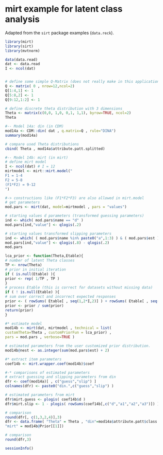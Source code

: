 # mirt example for latent class analysis

Adapted from the `sirt` package  examples (`data.reck`).

```r
library(mirt)
library(sirt)
library(mvtnorm)

data(data.read)
dat <- data.read
I <- ncol(dat)


# define some simple Q-Matrix (does not really make in this application)
Q <- matrix( 0 , nrow=12,ncol=2)
Q[1:4,1] <- 1
Q[5:8,2] <- 1
Q[9:12,1:2] <- 1

# define discrete theta distribution with 3 dimensions
Theta <- matrix(c(0,0, 1,0, 0,1, 1,1), byrow=TRUE, ncol=2)
Theta

#-- Model 14a: din (in CDM)
mod14a <- CDM::din( dat , q.matrix=Q , rule="DINA")
summary(mod14a)

# compare used Theta distributions
cbind( Theta , mod14a$attribute.patt.splitted)

#-- Model 14b: mirt (in mirt)
# define mirt model
I <- ncol(dat) # I = 12
mirtmodel <- mirt::mirt.model("
F1 = 1-4
F2 = 5-8
(F1*F2) = 9-12
")

#-> constructions like (F1*F2*F3) are also allowed in mirt.model
# get parameters
mod.pars <- mirt(dat, model=mirtmodel , pars = "values")

# starting values d parameters (transformed guessing parameters)
ind <- which( mod.pars$name == "d" )
mod.pars[ind,"value"] <- qlogis(.2)

# starting values transformed slipping parameters
ind <- which( ( mod.pars$name %in% paste0("a",1:3) ) & ( mod.pars$est ) )
mod.pars[ind,"value"] <- qlogis(.8) - qlogis(.2)
mod.pars

lca_prior <- function(Theta,Etable){
# number of latent Theta classes
TP <- nrow(Theta)
# prior in initial iteration
if ( is.null(Etable) ){
prior <- rep( 1/TP , TP )
}
# process Etable (this is correct for datasets without missing data)
if ( ! is.null(Etable) ){
# sum over correct and incorrect expected responses
prior <- ( rowSums( Etable[ , seq(1,2*I,2)] ) + rowSums( Etable[ , seq(2,2*I,2)]))}
prior <- prior / sum(prior)
return(prior)
}

#* estimate model
mod14b <- mirt(dat, mirtmodel , technical = list(
customTheta=Theta , customPriorFun = lca_prior) ,
pars = mod.pars , verbose=TRUE )

# estimated parameters from the user customized prior distribution.
mod14b@nest <- as.integer(sum(mod.pars$est) + 2)

#* extract item parameters
coef14b <- mirt.wrapper.coef(mod14b)$coef

#-* comparisons of estimated parameters
# extract guessing and slipping parameters from din
dfr <- coef(mod14a)[ , c("guess","slip") ]
colnames(dfr) <- paste0("din.",c("guess","slip") )

# estimated parameters from mirt
dfr$mirt.guess <- plogis( coef14b$d )
dfr$mirt.slip <- 1 - plogis( rowSums(coef14b[,c("d","a1","a2","a3")]) )

# comparison
round(dfr[, c(1,3,2,4)],3)
dfr <- data.frame( "Theta" = Theta , "din"=mod14a$attribute.patt$class.prob ,
"mirt" = mod14b@Prior[[1]])

# comparison
round(dfr,3)

sessionInfo()
```